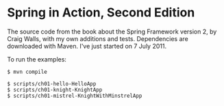 = Spring in Action, Second Edition =

The source code from the book about the Spring Framework version 2, by Craig Walls, with my own additions and tests. Dependencies are downloaded with Maven. I've just started on 7 July 2011.

To run the examples:

<pre style="color:blue">
$ mvn compile

$ scripts/ch01-hello-HelloApp
$ scripts/ch01-knight-KnightApp
$ scripts/ch01-mistrel-KnightWithMinstrelApp
</pre>

